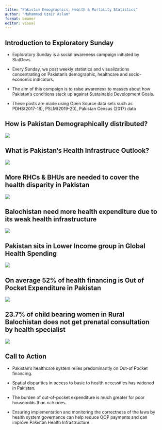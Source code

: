 ```yaml
---
title: "Pakistan Demographics, Health & Mortality Statistics"
author: "Muhammad Uzair Aslam"
format: beamer
editor: visual
---
```


## Introduction to Exploratory Sunday{.smaller}


-   Exploratory Sunday is a social awareness campaign initiated by StatDevs.

-   Every Sunday, we post weekly statistics and visualizations concentrating on Pakistan's demographic, healthcare and socio-economic indicators.

-   The aim of this compaign is to raise awareness to masses about how Pakistan's conditions stack up against Sustainable Development Goals.

-   These posts are made using Open Source data sets such as PDHS(2017-18), PSLM(2019-20), Pakistan Census (2017) data


## How is Pakistan Demographically distributed?{.smaller}

![](Demographics-Final.png){fig-align="center"}



## What is Pakistan's Health Infrastruce Outlook?

![](health-infrastructure.png){fig-align="center"}


## More RHCs & BHUs are needed to cover the health disparity in Pakistan
![](beds.png){fig-align="center"}

## Balochistan need more health expenditure due to its weak health infrastructure

![](primary_health_facilities.png){fig-align="center"}

## Pakistan sits in Lower Income group in Global Health Spending{.smaller}

![](Final Global Health.png){fig-align="center"}

## On average 52% of health financing is Out of Pocket Expenditure in Pakistan

![](health-financing.png){fig-align="center"}

## 23.7% of child bearing women in Rural Balochistan does not get prenatal consultation by health specialist 

![](Prenatal-Statistics.png){fig-align="center"}

## Call to Action


- Pakistan’s healthcare system relies predominantly on Out-of Pocket financing.

- Spatial disparities in access to basic to health necessities has widened in Pakistan.

- The burden of out-of-pocket expenditure is much greater for poor households than rich ones.

- Ensuring implementation and monitoring the correctness of the laws by health system governance can help reduce OOP payments and can improve Pakistan Health Infrastructure.


